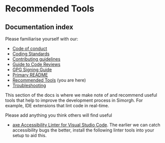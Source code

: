 
<Meta title="docs/Recommended-Tools" />

# Recommended Tools

## Documentation index

Please familiarise yourself with our:

* [Code of conduct](https://github.com/bbc/simorgh/blob/latest/.github/CODE_OF_CONDUCT.md)
* [Coding Standards](https://github.com/bbc/simorgh/blob/latest/docs/Coding-Standards/README.md)
* [Contributing guidelines](https://github.com/bbc/simorgh/blob/latest/CONTRIBUTING.md)
* [Guide to Code Reviews](https://github.com/bbc/simorgh/blob/latest/docs/Code-Reviews.mdx)
* [GPG Signing Guide](https://github.com/bbc/simorgh/blob/latest/docs/GPG-Signing-Guide.mdx)
* [Primary README](https://github.com/bbc/simorgh/blob/latest/README.md)
* [Recommended Tools](https://github.com/bbc/simorgh/blob/latest/docs/Recommended-Tools.mdx) (you are here)
* [Troubleshooting](https://github.com/bbc/simorgh/blob/latest/docs/Troubleshooting.mdx)

This section of the docs is where we make note of and recommend useful tools that help to improve the development process in Simorgh. For example, IDE extensions that lint code in real-time.

Please add anything you think others will find useful

* [axe Accessibility Linter for Visual Studio Code](https://marketplace.visualstudio.com/items?itemName=deque-systems.vscode-axe-linter). The earlier we can catch accessibility bugs the better, install the following linter tools into your setup to aid this.
